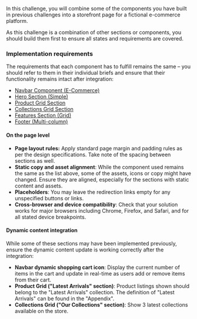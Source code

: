 In this challenge, you will combine some of the components you have built in previous challenges into a storefront page for a fictional e-commerce platform.

As this challenge is a combination of other sections or components, you should build them first to ensure all states and requirements are covered.

### Implementation requirements

The requirements that each component has to fulfill remains the same – you should refer to them in their individual briefs and ensure that their functionality remains intact after integration:

- [Navbar Component (E-Commerce)](/projects/challenges/navbar-e-commerce)
- [Hero Section (Simple)](/projects/challenges/hero-section-simple)
- [Product Grid Section](/projects/challenges/product-grid-section)
- [Collections Grid Section](/projects/challenges/collections-grid-section)
- [Features Section (Grid)](/projects/challenges/feature-section-grid)
- [Footer (Multi-column)](/projects/challenges/footer-multi-column)

#### On the page level

- **Page layout rules:** Apply standard page margin and padding rules as per the design specifications. Take note of the spacing between sections as well.
- **Static copy and asset alignment**: While the component used remains the same as the list above, some of the assets, icons or copy might have changed. Ensure they are aligned, especially for the sections with static content and assets.
- **Placeholders**: You may leave the redirection links empty for any unspecified buttons or links.
- **Cross-browser and device compatibility**: Check that your solution works for major browsers including Chrome, Firefox, and Safari, and for all stated device breakpoints.

#### Dynamic content integration

While some of these sections may have been implemented previously, ensure the dynamic content update is working correctly after the integration:

- **Navbar dynamic shopping cart icon**: Display the current number of items in the cart and update in real-time as users add or remove items from their cart.
- **Product Grid ("Latest Arrivals" section)**: Product listings shown should belong to the "Latest Arrivals" collection. The definition of "Latest Arrivals" can be found in the "Appendix".
- **Collections Grid ("Our Collections" section)**: Show 3 latest collections available on the store.
